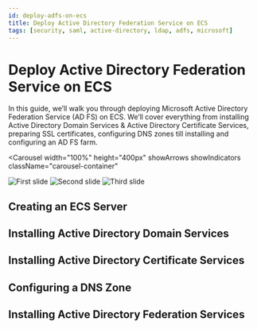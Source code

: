 ```yaml
---
id: deploy-adfs-on-ecs
title: Deploy Active Directory Federation Service on ECS
tags: [security, saml, active-directory, ldap, adfs, microsoft]
---
```




# Deploy Active Directory Federation Service on ECS

In this guide, we’ll walk you through deploying Microsoft Active Directory Federation Service (AD FS) on ECS. We’ll cover everything from installing Active Directory Domain Services & Active Directory Certificate Services, preparing SSL certificates, configuring DNS zones till installing and configuring an AD FS farm.

<Carousel
 width="100%"
  height="400px"
  showArrows
  showIndicators
  className="carousel-container"
>
  <img src="/img/docs/blueprints/by-use-case/security/microsoft/Screenshot_from_2025-04-22_11-23-20.png" alt="First slide" />
  <img src="/img/docs/blueprints/by-use-case/security/microsoft/Screenshot_from_2025-04-22_11-31-37.png" alt="Second slide" />
  <img src="/img/docs/blueprints/by-use-case/security/microsoft/Screenshot_from_2025-04-22_12-17-20.png" alt="Third slide" />
</Carousel>

## Creating an ECS Server

## Installing Active Directory Domain Services

## Installing Active Directory Certificate Services

## Configuring a DNS Zone

## Installing Active Directory Federation Services